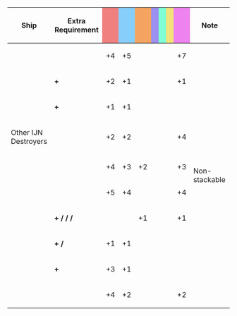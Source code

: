 {|class="wikitable" style="width:100%; text-align: center; vertical-align: middle;"
|-
! style="width: 20%;" | Ship
! style="width: 25%;" | Extra Requirement
! style="width: 5%; background-color: lightcoral;" | {{Firepower}}
! style="width: 5%; background-color: lightskyblue;" | {{Torpedo}}
! style="width: 5%; background-color: sandybrown;" | {{AA}}
! style="width: 5%; background-color: #9C8FEE;" | {{ASW}}
! style="width: 5%; background-color: #7fffd4;" | {{LOS}}
! style="width: 5%; background-color: #F2E279;" | {{Armor}}
! style="width: 5%; background-color: violet;" | {{Evasion}}
! style="width: 20%;" | Note
|-
! rowspan="3" | <!--{{ShipLink|Yuugumo|Makigumo|Kazagumo|Naganami|Makinami|Takanami|Suzunami|Fujinami|Hayanami|Hamanami|Okinami|Kishinami|Asashimo|Hayashimo|Akishimo|Kiyoshimo|text=Yuugumo-class|link_class=Yuugumo}}-->{{ShipLink|Yuugumo Kai Ni|Naganami Kai Ni|Takanami Kai Ni|text=Yuugumo-class|link_class=Yuugumo}}<br>{{ShipLink|Akizuki|Teruzuki|Suzutsuki|Hatsuzuki|text=Akizuki-class|link_class=Akizuki}}
| style="text-align:left;" | 
| +4 || +5 || || || || || +7
| rowspan="10" style="text-align:left;" | Non-stackable
|-
| style="text-align:left;" | '''+ {{ShipLink|Naganami Kai Ni}}'''
| +2 || +1 || || || || || +1
|-
| style="text-align:left;" | '''+ {{ShipLink|Teruzuki}}'''
| +1 || +1 || || || || || 
|-
! Other IJN Destroyers
| style="text-align:left;" | 
| +2 || +2 || || || || || +4
|-
! {{ShipLink|Tenryuu|Tatsuta|text=Tenryuu-class|link_class=Tenryuu}}<br>{{ShipLink|Yuubari|text=Yuubari-class}}
| style="text-align:left;" | 
| +4 || +3 || +2 || || || || +3
|-
! rowspan="4" | {{ShipLink|Kuma|Tama|Kitakami|Ooi|Kiso|text=Kuma-class|link_class=Kuma}}<br>{{ShipLink|Nagara|Isuzu|Natori|Yura|Kinu|Abukuma|text=Nagara-class|link_class=Nagara}}<br>{{ShipLink|Sendai|Jintsuu|Naka|text=Sendai-class|link_class=Sendai}}<br>{{ShipLink|Agano|Noshiro|Yahagi|Sakawa|text=Agano-class|link_class=Agano}}<br>{{ShipLink|Ooyodo}}
| style="text-align:left;" | 
| +5 || +4 || || || || || +4
|-
| style="text-align:left;" | '''+ {{ShipLink|Yura}} / {{ShipLink|Naka}} / {{ShipLink|Noshiro}} / {{ShipLink|Yahagi}}'''
| || || +1 || || || || +1
|-
| style="text-align:left;" | '''+ {{ShipLink|Sendai}} / {{ShipLink|Jintsuu}}'''
| +1 || +1 || || || || || 
|-
| style="text-align:left;" | '''+ {{ShipLink|Jintsuu Kai Ni}}'''
| +3 || +1 || || || || || 
|-
! {{ShipLink|Katori|Kashima|text=Katori-class|link_class=Katori}}
| style="text-align:left;" | 
| +4 || +2 || || || || || +2
|}